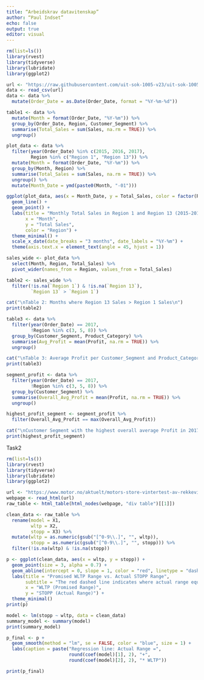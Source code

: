 ```yaml
---
title: “Arbeidskrav datavitenskap”
author: “Paul Indset”
echo: false
output: true
editor: visual
---
```


```r
rm(list=ls()) 
library(rvest)
library(tidyverse)
library(lubridate)
library(ggplot2)
```

```r
url <- "https://raw.githubusercontent.com/uit-sok-1005-v23/uit-sok-1005-v23.github.io/main/storedata.csv"
data <- read_csv(url)
data <- data %>%
  mutate(Order_Date = as.Date(Order_Date, format = "%Y-%m-%d"))

```

```r
table1 <- data %>%
  mutate(Month = format(Order_Date, "%Y-%m")) %>%
  group_by(Order_Date, Region, Customer_Segment) %>%
  summarise(Total_Sales = sum(Sales, na.rm = TRUE)) %>%
  ungroup()
```

```r
plot_data <- data %>%
  filter(year(Order_Date) %in% c(2015, 2016, 2017),
         Region %in% c("Region 1", "Region 13")) %>%
  mutate(Month = format(Order_Date, "%Y-%m")) %>%
  group_by(Month, Region) %>%
  summarise(Total_Sales = sum(Sales, na.rm = TRUE)) %>%
  ungroup() %>%
  mutate(Month_Date = ymd(paste0(Month, "-01")))
```

```r
ggplot(plot_data, aes(x = Month_Date, y = Total_Sales, color = factor(Region))) +
  geom_line() +
  geom_point() +
  labs(title = "Monthly Total Sales in Region 1 and Region 13 (2015-2017)",
       x = "Month",
       y = "Total Sales",
       color = "Region") +
  theme_minimal() +
  scale_x_date(date_breaks = "3 months", date_labels = "%Y-%m") +
  theme(axis.text.x = element_text(angle = 45, hjust = 1))
```

```r
sales_wide <- plot_data %>%
  select(Month, Region, Total_Sales) %>%
  pivot_wider(names_from = Region, values_from = Total_Sales)

table2 <- sales_wide %>%
  filter(!is.na(`Region 1`) & !is.na(`Region 13`),
         `Region 13` > `Region 1`)

cat("\nTable 2: Months where Region 13 Sales > Region 1 Sales\n")
print(table2)

```

```r
table3 <- data %>%
  filter(year(Order_Date) == 2017,
         !Region %in% c(3, 5, 8)) %>%
  group_by(Customer_Segment, Product_Category) %>%
  summarise(Avg_Profit = mean(Profit, na.rm = TRUE)) %>%
  ungroup()

cat("\nTable 3: Average Profit per Customer_Segment and Product_Category in 2017 (excluding Regions 3,5,8)\n")
print(table3)

segment_profit <- data %>%
  filter(year(Order_Date) == 2017,
         !Region %in% c(3, 5, 8)) %>%
  group_by(Customer_Segment) %>%
  summarise(Overall_Avg_Profit = mean(Profit, na.rm = TRUE)) %>%
  ungroup()

highest_profit_segment <- segment_profit %>%
  filter(Overall_Avg_Profit == max(Overall_Avg_Profit))

cat("\nCustomer Segment with the highest overall average Profit in 2017 (excluding Regions 3,5,8):\n")
print(highest_profit_segment)

```

Task2

```r
rm(list=ls()) 
library(rvest)
library(tidyverse)
library(lubridate)
library(ggplot2)
```

```r
url <- "https://www.motor.no/aktuelt/motors-store-vintertest-av-rekkevidde-pa-elbiler/217132"
webpage <- read_html(url)
raw_table <- html_table(html_nodes(webpage, "div table")[[1]])
```

```r
clean_data <- raw_table %>%
  rename(model = X1,
         wltp = X2,
         stopp = X3) %>%
  mutate(wltp = as.numeric(gsub("[^0-9\\.]", "", wltp)),
         stopp = as.numeric(gsub("[^0-9\\.]", "", stopp))) %>%
  filter(!is.na(wltp) & !is.na(stopp))
```

```r
p <- ggplot(clean_data, aes(x = wltp, y = stopp)) +
  geom_point(size = 3, alpha = 0.7) +
  geom_abline(intercept = 0, slope = 1, color = "red", linetype = "dashed", size = 1) +
  labs(title = "Promised WLTP Range vs. Actual STOPP Range",
       subtitle = "The red dashed line indicates where actual range equals the WLTP value.\nNone of the models reach the expected range; actual range is systematically lower.",
       x = "WLTP (Promised Range)",
       y = "STOPP (Actual Range)") +
  theme_minimal()
print(p)
```

```r
model <- lm(stopp ~ wltp, data = clean_data)
summary_model <- summary(model)
print(summary_model)
```

```r
p_final <- p + 
  geom_smooth(method = "lm", se = FALSE, color = "blue", size = 1) +
  labs(caption = paste("Regression line: Actual Range =",
                       round(coef(model)[1], 2), "+",
                       round(coef(model)[2], 2), "* WLTP"))

print(p_final)
```

```r
```
